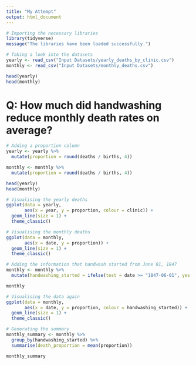 ```yaml
---
title: "My Attempt"
output: html_document
---
```


```r
# Importing the necessary libraries
library(tidyverse)
message("The libraries have been loaded successfully.")
```
```r
# Taking a look into the datasets
yearly <- read_csv("Input Datasets/yearly_deaths_by_clinic.csv")
monthly <- read_csv("Input Datasets/monthly_deaths.csv")

head(yearly)
head(monthly)
```

# Q: How much did handwashing reduce monthly death rates on average?

```r
# Adding a proportion column
yearly <- yearly %>% 
  mutate(proportion = round(deaths / births, 4))

monthly <- monthly %>% 
  mutate(proportion = round(deaths / births, 4))

head(yearly)
head(monthly)
```
```r
# Visualising the yearly deaths
ggplot(data = yearly,
       aes(x = year, y = proportion, colour = clinic)) +
  geom_line(size = 1) +
  theme_classic()
```
```r
# Visualising the monthly deaths
ggplot(data = monthly,
       aes(x = date, y = proportion)) +
  geom_line(size = 1) +
  theme_classic()
```
```r
# Adding the information that handwash started from June 01, 1847
monthly <- monthly %>% 
  mutate(handwashing_started = ifelse(test = date >= "1847-06-01", yes = TRUE, no = FALSE))

monthly
```
```r
# Visualising the data again
ggplot(data = monthly,
       aes(x = date, y = proportion, colour = handwashing_started)) +
  geom_line(size = 1) +
  theme_classic()
```
```r
# Generating the summary
monthly_summary <- monthly %>% 
  group_by(handwashing_started) %>% 
  summarise(death_proportion = mean(proportion))

monthly_summary
```
